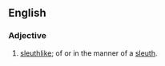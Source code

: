 ==English==

===Adjective===
{{en-adj|-|-}}

# {{context|slang|nonstandard}} [[sleuthlike]]; of or in the manner of a [[sleuth]].